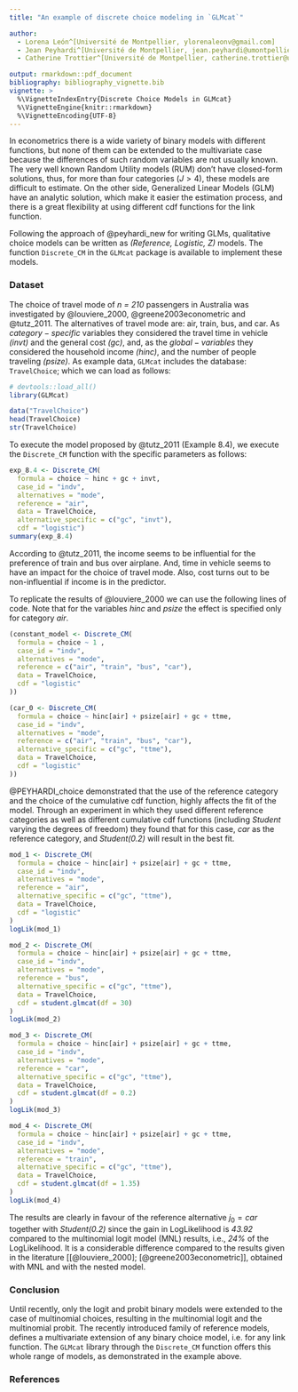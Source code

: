 ```yaml
---
title: "An example of discrete choice modeling in `GLMcat`"

author:
  - Lorena León^[Université de Montpellier, ylorenaleonv@gmail.com]
  - Jean Peyhardi^[Université de Montpellier, jean.peyhardi@umontpellier.fr]
  - Catherine Trottier^[Université de Montpellier, catherine.trottier@umontpellier.fr]

output: rmarkdown::pdf_document
bibliography: bibliography_vignette.bib
vignette: >
  %\VignetteIndexEntry{Discrete Choice Models in GLMcat}
  %\VignetteEngine{knitr::rmarkdown}
  %\VignetteEncoding{UTF-8}
---
```


In econometrics there is a wide variety of binary models with different functions, but none of them can be extended to the multivariate case because the differences of such random variables are not usually known. The very well known Random Utility models (RUM) don't have closed-form solutions, thus, for more than four categories ($J > 4$), these models are difficult to estimate. On the other side, Generalized Linear Models (GLM) have an analytic solution, which make it easier the estimation process, and there is a great flexibility at using different cdf functions for the link function. 
 
Following the approach of @peyhardi_new for writing GLMs, qualitative choice models can be written as *(Reference, Logistic, Z)* models. The function `Discrete_CM` in the `GLMcat` package is available to implement these models.


### Dataset

The choice of travel mode of *n = 210* passengers in Australia was investigated by @louviere_2000, @greene2003econometric and @tutz_2011. The alternatives of travel mode are: air, train, bus, and car. As $category-specific$ variables they considered the travel time in vehicle *(invt)* and the general cost *(gc)*, and, as the $global-variables$ they considered the household income *(hinc)*, and the number of people traveling *(psize)*.
As example data, `GLMcat` includes the database: `TravelChoice`; which we can load as follows:

```r
# devtools::load_all()
library(GLMcat)
```

```r
data("TravelChoice")
head(TravelChoice)
str(TravelChoice)
```

To execute the model proposed by @tutz_2011 (Example 8.4), we execute the `Discrete_CM ` function with the specific parameters as follows:

```r
exp_8.4 <- Discrete_CM(
  formula = choice ~ hinc + gc + invt,
  case_id = "indv",
  alternatives = "mode",
  reference = "air",
  data = TravelChoice,
  alternative_specific = c("gc", "invt"),
  cdf = "logistic")
summary(exp_8.4)
```

According to @tutz_2011, the income seems to be influential for the preference of train and bus over airplane. And, time in vehicle seems to have an impact for the choice of travel mode. Also, cost turns out to be non-influential if income is in the predictor.

To replicate the results of @louviere_2000 we can use the following lines of code. Note that for the variables *hinc* and *psize* the effect is specified only for category *air*.

```r
(constant_model <- Discrete_CM(
  formula = choice ~ 1 ,
  case_id = "indv",
  alternatives = "mode",
  reference = c("air", "train", "bus", "car"),
  data = TravelChoice,
  cdf = "logistic"
))

(car_0 <- Discrete_CM(
  formula = choice ~ hinc[air] + psize[air] + gc + ttme,
  case_id = "indv",
  alternatives = "mode",
  reference = c("air", "train", "bus", "car"),
  alternative_specific = c("gc", "ttme"),
  data = TravelChoice,
  cdf = "logistic"
))
```

@PEYHARDI_choice demonstrated that the use of the reference category and the choice of the cumulative cdf function, highly affects the fit of the model. Through an experiment in which they used different reference categories as well as different cumulative cdf functions (including *Student* varying the degrees of freedom) they found that for this case, *car* as the reference category, and *Student(0.2)* will result in the best fit. 

```r
mod_1 <- Discrete_CM(
  formula = choice ~ hinc[air] + psize[air] + gc + ttme,
  case_id = "indv",
  alternatives = "mode",
  reference = "air",
  alternative_specific = c("gc", "ttme"),
  data = TravelChoice,
  cdf = "logistic"
)
logLik(mod_1)
```

```r
mod_2 <- Discrete_CM(
  formula = choice ~ hinc[air] + psize[air] + gc + ttme,
  case_id = "indv",
  alternatives = "mode",
  reference = "bus",
  alternative_specific = c("gc", "ttme"),
  data = TravelChoice,
  cdf = student.glmcat(df = 30)
)
logLik(mod_2)
```

```r
mod_3 <- Discrete_CM(
  formula = choice ~ hinc[air] + psize[air] + gc + ttme,
  case_id = "indv",
  alternatives = "mode",
  reference = "car",
  alternative_specific = c("gc", "ttme"),
  data = TravelChoice,
  cdf = student.glmcat(df = 0.2)
)
logLik(mod_3)
```

```r
mod_4 <- Discrete_CM(
  formula = choice ~ hinc[air] + psize[air] + gc + ttme,
  case_id = "indv",
  alternatives = "mode",
  reference = "train",
  alternative_specific = c("gc", "ttme"),
  data = TravelChoice,
  cdf = student.glmcat(df = 1.35)
)
logLik(mod_4)
```

The results are clearly in favour of the reference alternative $j_0 =car$ together with *Student(0.2)* since the gain in LogLikelihood is *43.92* compared to the multinomial logit model (MNL) results, i.e., *24%* of the LogLikelihood. It is a considerable difference compared to the results given in the literature [[@louviere_2000]; [@greene2003econometric]], obtained with MNL and with the nested model. 

### Conclusion

Until recently, only the logit and probit binary models were extended to the case of multinomial choices, resulting in the multinomial logit and the multinomial probit. The recently introduced family of reference models, defines a multivariate extension of any binary choice model, i.e. for any link function. The `GLMcat` library through the `Discrete_CM` function offers this whole range of models, as demonstrated in the example above.

### References

